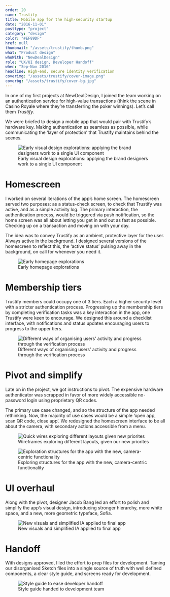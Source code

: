 ```yaml
---
order: 20
name: Trustify
title: Mobile app for the high-security startup
date: "2016-11-01"
posttype: "project"
category: "design"
color: "#EF89DF"
href: null
thumbnail: "/assets/trustify/thumb.png"
what: "Product design"
whoWith: "NewDealDesign"
role: "UX/UI design, Developer Handoff"
when: "Sep–Nov 2016"
headline: High-end, secure identity verification
coverimg: "/assets/trustify/cover-image.png"
coverbg: "/assets/trustify/cover-bg.jpg"
---
```


In one of my first projects at NewDealDesign, I joined the team working on an authentication service for high-value transactions (think the scene in Casino Royale where they’re transferring the poker winnings). Let’s call them _Trustify_.

We were briefed to design a mobile app that would pair with Trustify’s hardware key. Making authentication as seamless as possible, while communicating the ‘layer of protection’ that Trustify maintains behind the scenes.

<figure>
  <img
    src="/assets/trustify/trustify-casestudy-01.png"
    title="Early visual design explorations: applying the brand designers work to a single UI component"
  />
  <figcaption>
    Early visual design explorations: applying the brand designers work to a
    single UI component
  </figcaption>
</figure>

# Homescreen

I worked on several iterations of the app’s home screen. The homescreen served two purposes: as a status-check screen, to check that Trustify was active, and as a simple activity log. The primary interaction, the authentication process, would be triggered via push notification, so the home screen was all about letting you get in and out as fast as possible. Checking up on a transaction and moving on with your day.

The idea was to convey Trustify as an ambient, protective layer for the user. Always active in the background. I designed several versions of the homescreen to reflect this, the ‘active status’ pulsing away in the background, on call for whenever you need it.

<figure>
  <img
    src="/assets/trustify/trustify-casestudy-02.png"
    title="Early homepage explorations"
  />
  <figcaption>Early homepage explorations</figcaption>
</figure>

# Membership tiers

Trustify members could occupy one of 3 tiers. Each a higher security level with a stricter authentication process. Progressing up the membership tiers by completing verification tasks was a key interaction in the app, one Trustify were keen to encourage. We designed this around a checklist interface, with notifications and status updates encouraging users to progress to the upper tiers.

<figure>
  <img
    src="/assets/trustify/trustify-casestudy-03.png"
    title="Different ways of organising users’ activity and progress through the verification process"
  />
  <figcaption>
    Different ways of organising users’ activity and progress through the
    verification process
  </figcaption>
</figure>

# Pivot and simplify

Late on in the project, we got instructions to pivot. The expensive hardware authenticator was scrapped in favor of more widely accessible no-password login using proprietary QR codes.

The primary use case changed, and so the structure of the app needed rethinking. Now, the majority of use cases would be a simple ‘open app, scan QR code, close app’. We redesigned the homescreen interface to be all about the camera, with secondary actions accessible from a menu.

<figure>
  <img
    src="/assets/trustify/trustify-casestudy-04.png"
    title="Quick wires exploring different layouts given new priorites"
  />
  <figcaption>
    Wireframes exploring different layouts, given our new priorites
  </figcaption>
</figure>

<figure>
  <img
    src="/assets/trustify/trustify-casestudy-05.png"
    title="Exploration structures for the app with the new, camera-centric functionality"
  />
  <figcaption>
    Exploring structures for the app with the new, camera-centric functionality
  </figcaption>
</figure>

# UI overhaul

Along with the pivot, designer Jacob Bang led an effort to polish and simplify the app’s visual design, introducing stronger hierarchy, more white space, and a new, more geometric typeface, Sofia.

<figure>
  <img
    src="/assets/trustify/trustify-casestudy-06.png"
    title="New visuals and simplified IA applied to final app"
  />
  <figcaption>New visuals and simplified IA applied to final app</figcaption>
</figure>

# Handoff

With designs approved, I led the effort to prep files for development. Taming our disorganised Sketch files into a single source of truth with well defined components, a clear style guide, and screens ready for development.

<figure>
  <img
    src="/assets/trustify/trustify-style-guide.png"
    title="Style guide to ease developer handoff"
  />
  <figcaption>Style guide handed to development team</figcaption>
</figure>
